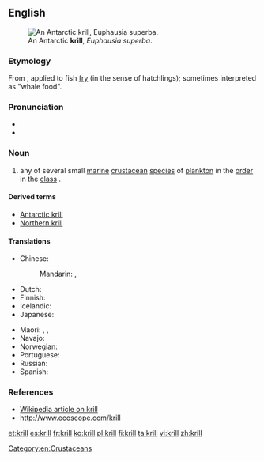 ==English==
[[File:Antarctic_krill_(Euphausia_superba).jpg|thumb|An Antarctic '''krill''', ''Euphausia superba''.]]

===Etymology===
From {{etyl|nl|en}} {{term|kriel|lang=nl||puny/tiny}}, applied to fish [[fry]] (in the sense of hatchlings); sometimes interpreted as "whale food".

===Pronunciation===
* {{IPA|/kɹɪl/}}
* {{rhymes|ɪl}}

===Noun===
{{en-noun|pl=krill}}

# any of several small [[marine]] [[crustacean]] [[species]] of [[plankton]] in the [[order]] ''{{taxlink|Euphausiacea|order}}'' in the [[class]] {{l|mul|Malacostraca}}.

====Derived terms====
* [[Antarctic krill]]
* [[Northern krill]]

====Translations====
{{trans-top|small marine crustacean}}
* Chinese:
*: Mandarin: {{t-|cmn|磷蝦|sc=Hani}}, {{t-|cmn|磷虾|tr=línxiā|sc=Hani}}
* Dutch: {{t-|nl|krill}}
* Finnish: {{t+|fi|krilli}}
* Icelandic: {{t-|is|ljósáta}}
* Japanese: {{t-|ja|オキアミ|tr=okiami|sc=Jpan}}
{{trans-mid}}
* Maori: {{t|mi|kōura rangi}}, {{t|mi|kōurariki }}, {{t|mi|uraura}}
* Navajo: {{tø|nv|táłtłʼááh chʼoshchilí}}
* Norwegian: {{t-|no|krill}}
* Portuguese: {{t|pt|krill|m}}
* Russian: {{t+|ru|криль|m|tr=kril'}}
* Spanish: {{t|es|kril|m}}
{{trans-bottom}}

===References===
* [[w:Euphausia superba|Wikipedia article on krill]]
* [http://www.ecoscope.com/krill http://www.ecoscope.com/krill]

[[Category:en:Crustaceans]]

[[et:krill]]
[[es:krill]]
[[fr:krill]]
[[ko:krill]]
[[pl:krill]]
[[fi:krill]]
[[ta:krill]]
[[vi:krill]]
[[zh:krill]]